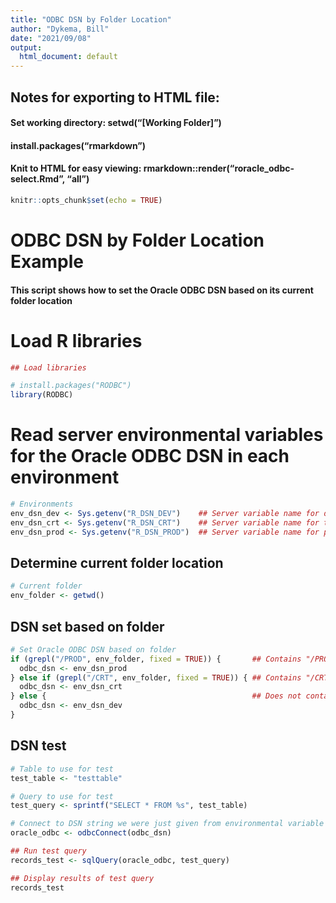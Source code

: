 ```yaml
---
title: "ODBC DSN by Folder Location"
author: "Dykema, Bill"
date: "2021/09/08"
output:
  html_document: default
---
```


## Notes for exporting to HTML file:
#### Set working directory: setwd("[Working Folder]")
#### install.packages("rmarkdown")
#### Knit to HTML for easy viewing: rmarkdown::render("roracle_odbc-select.Rmd", "all")

```r
knitr::opts_chunk$set(echo = TRUE)
```

# ODBC DSN by Folder Location Example
#### This script shows how to set the Oracle ODBC DSN based on its current folder location

# Load R libraries

```r

## Load libraries

# install.packages("RODBC")
library(RODBC)

```

# Read server environmental variables for the Oracle ODBC DSN in each environment

```r

# Environments
env_dsn_dev <- Sys.getenv("R_DSN_DEV")    ## Server variable name for development Oracle ODBC DSN name
env_dsn_crt <- Sys.getenv("R_DSN_CRT")    ## Server variable name for test Oracle ODBC DSN name
env_dsn_prod <- Sys.getenv("R_DSN_PROD")  ## Server variable name for production Oracle ODBC DSN name

```

## Determine current folder location

```r

# Current folder
env_folder <- getwd()

```

## DSN set based on folder

```r

# Set Oracle ODBC DSN based on folder
if (grepl("/PROD", env_folder, fixed = TRUE)) {       ## Contains "/PROD" in the folder path
  odbc_dsn <- env_dsn_prod
} else if (grepl("/CRT", env_folder, fixed = TRUE)) { ## Contains "/CRT" in the folder path
  odbc_dsn <- env_dsn_crt
} else {                                              ## Does not contain "/PROD" or "/CRT", must be Dev
  odbc_dsn <- env_dsn_dev
}

```

## DSN test

```r

# Table to use for test
test_table <- "testtable"

# Query to use for test
test_query <- sprintf("SELECT * FROM %s", test_table)

# Connect to DSN string we were just given from environmental variable based on folder
oracle_odbc <- odbcConnect(odbc_dsn)

## Run test query
records_test <- sqlQuery(oracle_odbc, test_query)

## Display results of test query
records_test

```
